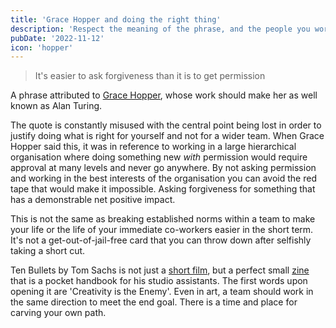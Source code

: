 ```yaml
---
title: 'Grace Hopper and doing the right thing'
description: 'Respect the meaning of the phrase, and the people you work with'
pubDate: '2022-11-12'
icon: 'hopper'
---
```


> It's easier to ask forgiveness than it is to get permission

A phrase attributed to [Grace Hopper](https://en.wikipedia.org/wiki/Grace_Hopper), whose work should make her as well known as Alan Turing.

The quote is constantly misused with the central point being lost in order to justify doing what is right for yourself and not for a wider team. When Grace Hopper said this, it was in reference to working in a large hierarchical organisation where doing something new _with_ permission would require approval at many levels and never go anywhere. By not asking permission and working in the best interests of the organisation you can avoid the red tape that would make it impossible. Asking forgiveness for something that has a demonstrable net positive impact.

This is not the same as breaking established norms within a team to make your life or the life of your immediate co-workers easier in the short term. It's not a get-out-of-jail-free card that you can throw down after selfishly taking a short cut.

Ten Bullets by Tom Sachs is not just a [short film](https://youtu.be/49p1JVLHUos), but a perfect small [zine](https://store.tomsachs.com/products/ten-bullets-zine) that is a pocket handbook for his studio assistants. The first words upon opening it are 'Creativity is the Enemy'. Even in art, a team should work in the same direction to meet the end goal. There is a time and place for carving your own path.
